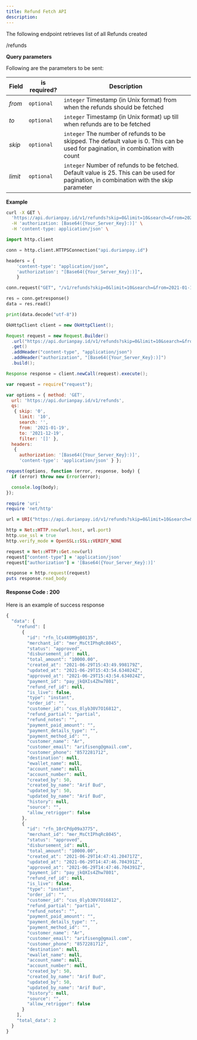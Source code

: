 ```yaml
---
title: Refund Fetch API
description:
---
```


<div class = 'right-component'></div>

<div class = 'left-side'>


The following endpoint retrieves list of all Refunds created

<url get = ""><div class = "ib">/refunds</div></url>

</div>

<div class = 'full-side'>

<div class = 'left-side'>

**Query parameters**

Following are the parameters to be sent:

| Field |	is required? |	Description |
| ------ | ------------- | --------------- |
| _from_ |	`optional` |	`integer` Timestamp (in Unix format) from when the refunds should be fetched |
| _to_ |	`optional` |	`integer` Timestamp (in Unix format) up till when refunds are to be fetched |
| _skip_ |	`optional` |	`integer` The number of refunds to be skipped. The default value is 0. This can be used for pagination, in combination with count |
| _limit_ |	`optional` |	`integer` Number of refunds to be fetched. Default value is 25. This can be used for pagination, in combination with the skip parameter |

</div>

<div class = 'right-code'>

**Example**

<MultiCodeBlock>

```bash
curl -X GET \
  'https://api.durianpay.id/v1/refunds?skip=0&limit=10&search=&from=2021-01-19&to=2021-12-19&filter=%5B%5D' \
  -H 'authorization: [Base64({Your_Server_Key}:)]' \
  -H 'content-type: application/json' \
```

```python
import http.client

conn = http.client.HTTPSConnection("api.durianpay.id")

headers = {
    'content-type': "application/json",
    'authorization': "[Base64({Your_Server_Key}:)]",
    }

conn.request("GET", "/v1/refunds?skip=0&limit=10&search=&from=2021-01-19&to=2021-12-19&filter=%5B%5D", headers=headers)

res = conn.getresponse()
data = res.read()

print(data.decode("utf-8"))
```

```java
OkHttpClient client = new OkHttpClient();

Request request = new Request.Builder()
  .url("https://api.durianpay.id/v1/refunds?skip=0&limit=10&search=&from=2021-01-19&to=2021-12-19&filter=%5B%5D")
  .get()
  .addHeader("content-type", "application/json")
  .addHeader("authorization", "[Base64({Your_Server_Key}:)]")
  .build();

Response response = client.newCall(request).execute();
```

```js
var request = require("request");

var options = { method: 'GET',
  url: 'https://api.durianpay.id/v1/refunds',
  qs: 
   { skip: '0',
     limit: '10',
     search: '',
     from: '2021-01-19',
     to: '2021-12-19',
     filter: '[]' },
  headers: 
   { 
     authorization: '[Base64({Your_Server_Key}:)]',
     'content-type': 'application/json' } };

request(options, function (error, response, body) {
  if (error) throw new Error(error);

  console.log(body);
});
```

```ruby
require 'uri'
require 'net/http'

url = URI("https://api.durianpay.id/v1/refunds?skip=0&limit=10&search=&from=2021-01-19&to=2021-12-19&filter=%5B%5D")

http = Net::HTTP.new(url.host, url.port)
http.use_ssl = true
http.verify_mode = OpenSSL::SSL::VERIFY_NONE

request = Net::HTTP::Get.new(url)
request["content-type"] = 'application/json'
request["authorization"] = '[Base64({Your_Server_Key}:)]'

response = http.request(request)
puts response.read_body
```

</MultiCodeBlock>

</div>

</div>

<div class = 'right-code ml-60'>

#### Response Code : 200 
Here is an example of success response

```js
{
  "data": {
    "refund": [
      {
        "id": "rfn_lCs4X0M9gB0135",
        "merchant_id": "mer_MsCtIPhqRc8045",
        "status": "approved",
        "disbursement_id": null,
        "total_amount": "10000.00",
        "created_at": "2021-06-29T15:43:49.998179Z",
        "updated_at": "2021-06-29T15:43:54.634024Z",
        "approved_at": "2021-06-29T15:43:54.634024Z",
        "payment_id": "pay_jkQXIs4Zhw7801",
        "refund_ref_id": null,
        "is_live": false,
        "type": "instant",
        "order_id": "",
        "customer_id": "cus_0lyb30V7O16812",
        "refund_partial": "partial",
        "refund_notes": "",
        "payment_paid_amount": "",
        "payment_details_type": "",
        "payment_method_id": "",
        "customer_name": "Ar",
        "customer_email": "arifiseng@gmail.com",
        "customer_phone": "8572281712",
        "destination": null,
        "ewallet_name": null,
        "account_name": null,
        "account_number": null,
        "created_by": 50,
        "created_by_name": "Arif Bud",
        "updated_by": 50,
        "updated_by_name": "Arif Bud",
        "history": null,
        "source": "",
        "allow_retrigger": false
      },
      {
        "id": "rfn_10rCPdp09a3775",
        "merchant_id": "mer_MsCtIPhqRc8045",
        "status": "approved",
        "disbursement_id": null,
        "total_amount": "10000.00",
        "created_at": "2021-06-29T14:47:41.204717Z",
        "updated_at": "2021-06-29T14:47:46.704391Z",
        "approved_at": "2021-06-29T14:47:46.704391Z",
        "payment_id": "pay_jkQXIs4Zhw7801",
        "refund_ref_id": null,
        "is_live": false,
        "type": "instant",
        "order_id": "",
        "customer_id": "cus_0lyb30V7O16812",
        "refund_partial": "partial",
        "refund_notes": "",
        "payment_paid_amount": "",
        "payment_details_type": "",
        "payment_method_id": "",
        "customer_name": "Ar",
        "customer_email": "arifiseng@gmail.com",
        "customer_phone": "8572281712",
        "destination": null,
        "ewallet_name": null,
        "account_name": null,
        "account_number": null,
        "created_by": 50,
        "created_by_name": "Arif Bud",
        "updated_by": 50,
        "updated_by_name": "Arif Bud",
        "history": null,
        "source": "",
        "allow_retrigger": false
      }
    ],
    "total_data": 2
  }
}
```

</div>